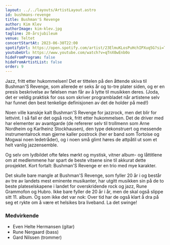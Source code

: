 ```yaml
---
layout: ../../layouts/ArtistLayout.astro
id: bushmans-revenge
title: Bushman'S Revenge
author: Kim Klev
authorImage: kim-klev.jpg
tagline: 20-årsjubileum
venue: Teltet
concertStartAt: 2023-06-30T22:00
spotifyUrl: https://open.spotify.com/artist/23ElmuKLosPuHchIPXuq5G?si=Tf_YkhnOR369nyD0bWB6gA
youtubeUrl: https://www.youtube.com/watch?v=qTnX0wEnb0o
hideFromProgram: false
hideFromArtistList: false
order: 9
---
```


Jazz, fritt etter hukommelsen! Det er tittelen på den åttende skiva til Bushman'S Revenge, som allerede er seks år og to-tre plater siden, og er en presis beskrivelse av følelsen man får av å lytte til musikken deres. (Joda, det er veldig praktisk for oss som skriver programbladet når artistene selv har funnet den best tenkelige definisjonen av det de holder på med!)

Noen ville kanskje kalt Bushman'S Revenge for jazzrock, men det blir for lettvint. I så fall er det også rock, fritt etter hukommelsen. Det de driver med har elementer av avantgarde (de refererer selv til trollmenn som Arne Nordheim og Karlheinz Stockhausen), den type dekonstruert og messende instrumentalrock man gjerne kaller postrock (her er band som Tortoise og Mogwai noen ledetråder), og i noen små glimt høres de attpåtil ut som et helt vanlig jazzensemble.

Og selv om lydbildet ofte føles mørkt og mystisk, vitner album- og låttitlene om at medlemmene har spart de beste vitsene sine til akkurat dette prosjektet. Kort fortalt: Bushman'S Revenge er en trio med mye karakter.

Det skulle bare mangle at Bushman'S Revenge, som fyller 20 år i og består av tre av landets mest eminente musikanter, har utgitt musikken sin på de to beste plateselskapene i landet for overskridende rock og jazz, Rune Grammofon og Hubro. Ikke bare fyller de 20 år i år, men de skal også slippe sitt 11. album. Og som ikke det var nok: Over tid har de også klart å dra på seg et rykte om å være et helsikes bra liveband. La det swinge!

### Medvirkende

- Even Helte Hermansen (gitar)
- Rune Nergaard (bass)
- Gard Nilssen (trommer)
